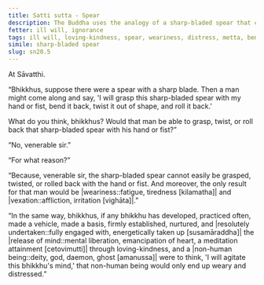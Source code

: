 ```yaml
---
title: Satti sutta - Spear
description: The Buddha uses the analogy of a sharp-bladed spear that cannot be easily grasped, twisted, or rolled back to illustrate the power of loving-kindness in protecting the mind from agitation by non-human beings.
fetter: ill will, ignorance
tags: ill will, loving-kindness, spear, weariness, distress, metta, benevolent mind, release of mind, non-human beings, sn, sn12-21, sn20
simile: sharp-bladed spear
slug: sn20.5
---
```


At Sāvatthi.

“Bhikkhus, suppose there were a spear with a sharp blade. Then a man might come along and say, 'I will grasp this sharp-bladed spear with my hand or fist, bend it back, twist it out of shape, and roll it back.'

What do you think, bhikkhus? Would that man be able to grasp, twist, or roll back that sharp-bladed spear with his hand or fist?”

“No, venerable sir.”

“For what reason?”

“Because, venerable sir, the sharp-bladed spear cannot easily be grasped, twisted, or rolled back with the hand or fist. And moreover, the only result for that man would be |weariness::fatigue, tiredness [kilamatha]| and |vexation::affliction, irritation [vighāta]|.”

“In the same way, bhikkhus, if any bhikkhu has developed, practiced often, made a vehicle, made a basis, firmly established, nurtured, and |resolutely undertaken::fully engaged with, energetically taken up [susamāraddha]| the |release of mind::mental liberation, emancipation of heart, a meditation attainment [cetovimutti]| through loving-kindness, and a |non-human being::deity, god, daemon, ghost [amanussa]| were to think, 'I will agitate this bhikkhu's mind,' that non-human being would only end up weary and distressed.”